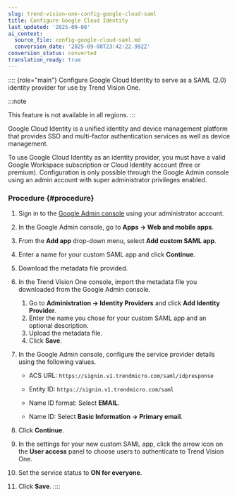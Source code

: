 ```yaml
---
slug: trend-vision-one-config-google-cloud-saml
title: Configure Google Cloud Identity
last_updated: '2025-09-08'
ai_context:
  source_file: config-google-cloud-saml.md
  conversion_date: '2025-09-08T23:42:22.992Z'
conversion_status: converted
translation_ready: true
---
```


:::: {role="main"}
Configure Google Cloud Identity to serve as a SAML (2.0) identity provider for use by Trend Vision One.

:::note

This feature is not available in all regions.
:::

Google Cloud Identity is a unified identity and device management platform that provides SSO and multi-factor authentication services as well as device management.

To use Google Cloud Identity as an identity provider, you must have a valid Google Workspace subscription or Cloud Identity account (free or premium). Configuration is only possible through the Google Admin console using an admin account with super administrator privileges enabled.

### Procedure {#procedure}

1.  Sign in to the [Google Admin console](https://admin.google.com) using your administrator account.

2.  In the Google Admin console, go to **Apps → Web and mobile apps**.

3.  From the **Add app** drop-down menu, select **Add custom SAML app**.

4.  Enter a name for your custom SAML app and click **Continue**.

5.  Download the metadata file provided.

6.  In the Trend Vision One console, import the metadata file you downloaded from the Google Admin console.

    1.  Go to **Administration → Identity Providers** and click **Add Identity Provider**.
    2.  Enter the name you chose for your custom SAML app and an optional description.
    3.  Upload the metadata file.
    4.  Click **Save**.

7.  In the Google Admin console, configure the service provider details using the following values.

    - ACS URL: `https://signin.v1.trendmicro.com/saml/idpresponse`

    - Entity ID: `https://signin.v1.trendmicro.com/saml`

    - Name ID format: Select **EMAIL**.

    - Name ID: Select **Basic Information → Primary email**.

8.  Click **Continue**.

9.  In the settings for your new custom SAML app, click the arrow icon on the **User access** panel to choose users to authenticate to Trend Vision One.

10. Set the service status to **ON for everyone**.

11. Click **Save**.
::::
